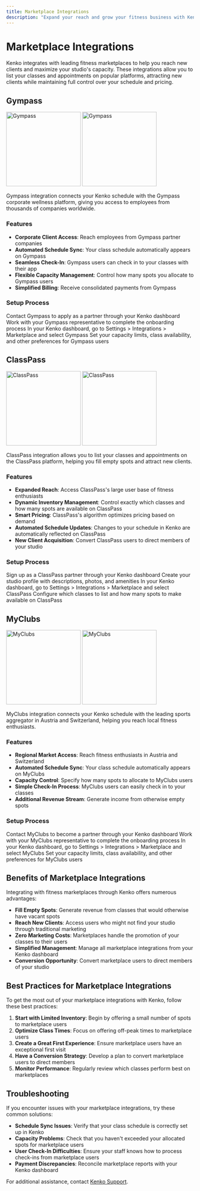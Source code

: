 ```yaml
---
title: Marketplace Integrations
description: "Expand your reach and grow your fitness business with Kenko's marketplace integrations"
---
```


# Marketplace Integrations

Kenko integrates with leading fitness marketplaces to help you reach new clients and maximize your studio's capacity. These integrations allow you to list your classes and appointments on popular platforms, attracting new clients while maintaining full control over your schedule and pricing.

## Gympass

<img
  className="block dark:hidden"
  src="/images/integrations/gympass-light.svg"
  alt="Gympass"
  width="200"
/>
<img
  className="hidden dark:block"
  src="/images/integrations/gympass-dark.svg"
  alt="Gympass"
  width="200"
/>

Gympass integration connects your Kenko schedule with the Gympass corporate wellness platform, giving you access to employees from thousands of companies worldwide.

### Features

- **Corporate Client Access**: Reach employees from Gympass partner companies
- **Automated Schedule Sync**: Your class schedule automatically appears on Gympass
- **Seamless Check-In**: Gympass users can check in to your classes with their app
- **Flexible Capacity Management**: Control how many spots you allocate to Gympass users
- **Simplified Billing**: Receive consolidated payments from Gympass

### Setup Process

<Steps>
  <Step title="Apply to Gympass">
    Contact Gympass to apply as a partner through your Kenko dashboard
  </Step>
  <Step title="Complete Onboarding">
    Work with your Gympass representative to complete the onboarding process
  </Step>
  <Step title="Connect to Kenko">
    In your Kenko dashboard, go to Settings > Integrations > Marketplace and select Gympass
  </Step>
  <Step title="Configure Settings">
    Set your capacity limits, class availability, and other preferences for Gympass users
  </Step>
</Steps>

## ClassPass

<img
  className="block dark:hidden"
  src="/images/integrations/classpass-light.svg"
  alt="ClassPass"
  width="200"
/>
<img
  className="hidden dark:block"
  src="/images/integrations/classpass-dark.svg"
  alt="ClassPass"
  width="200"
/>

ClassPass integration allows you to list your classes and appointments on the ClassPass platform, helping you fill empty spots and attract new clients.

### Features

- **Expanded Reach**: Access ClassPass's large user base of fitness enthusiasts
- **Dynamic Inventory Management**: Control exactly which classes and how many spots are available on ClassPass
- **Smart Pricing**: ClassPass's algorithm optimizes pricing based on demand
- **Automated Schedule Updates**: Changes to your schedule in Kenko are automatically reflected on ClassPass
- **New Client Acquisition**: Convert ClassPass users to direct members of your studio

### Setup Process

<Steps>
  <Step title="Apply to ClassPass">
    Sign up as a ClassPass partner through your Kenko dashboard
  </Step>
  <Step title="Complete Partner Profile">
    Create your studio profile with descriptions, photos, and amenities
  </Step>
  <Step title="Connect to Kenko">
    In your Kenko dashboard, go to Settings > Integrations > Marketplace and select ClassPass
  </Step>
  <Step title="Set Inventory Rules">
    Configure which classes to list and how many spots to make available on ClassPass
  </Step>
</Steps>

## MyClubs

<img
  className="block dark:hidden"
  src="/images/integrations/myclubs-light.svg"
  alt="MyClubs"
  width="200"
/>
<img
  className="hidden dark:block"
  src="/images/integrations/myclubs-dark.svg"
  alt="MyClubs"
  width="200"
/>

MyClubs integration connects your Kenko schedule with the leading sports aggregator in Austria and Switzerland, helping you reach local fitness enthusiasts.

### Features

- **Regional Market Access**: Reach fitness enthusiasts in Austria and Switzerland
- **Automated Schedule Sync**: Your class schedule automatically appears on MyClubs
- **Capacity Control**: Specify how many spots to allocate to MyClubs users
- **Simple Check-In Process**: MyClubs users can easily check in to your classes
- **Additional Revenue Stream**: Generate income from otherwise empty spots

### Setup Process

<Steps>
  <Step title="Apply to MyClubs">
    Contact MyClubs to become a partner through your Kenko dashboard
  </Step>
  <Step title="Complete Onboarding">
    Work with your MyClubs representative to complete the onboarding process
  </Step>
  <Step title="Connect to Kenko">
    In your Kenko dashboard, go to Settings > Integrations > Marketplace and select MyClubs
  </Step>
  <Step title="Configure Settings">
    Set your capacity limits, class availability, and other preferences for MyClubs users
  </Step>
</Steps>

## Benefits of Marketplace Integrations

Integrating with fitness marketplaces through Kenko offers numerous advantages:

- **Fill Empty Spots**: Generate revenue from classes that would otherwise have vacant spots
- **Reach New Clients**: Access users who might not find your studio through traditional marketing
- **Zero Marketing Costs**: Marketplaces handle the promotion of your classes to their users
- **Simplified Management**: Manage all marketplace integrations from your Kenko dashboard
- **Conversion Opportunity**: Convert marketplace users to direct members of your studio

## Best Practices for Marketplace Integrations

To get the most out of your marketplace integrations with Kenko, follow these best practices:

1. **Start with Limited Inventory**: Begin by offering a small number of spots to marketplace users
2. **Optimize Class Times**: Focus on offering off-peak times to marketplace users
3. **Create a Great First Experience**: Ensure marketplace users have an exceptional first visit
4. **Have a Conversion Strategy**: Develop a plan to convert marketplace users to direct members
5. **Monitor Performance**: Regularly review which classes perform best on marketplaces

## Troubleshooting

If you encounter issues with your marketplace integrations, try these common solutions:

- **Schedule Sync Issues**: Verify that your class schedule is correctly set up in Kenko
- **Capacity Problems**: Check that you haven't exceeded your allocated spots for marketplace users
- **User Check-In Difficulties**: Ensure your staff knows how to process check-ins from marketplace users
- **Payment Discrepancies**: Reconcile marketplace reports with your Kenko dashboard

For additional assistance, contact [Kenko Support](mailto:support@gokenko.com). 